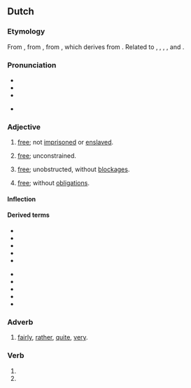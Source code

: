 {{also|-vrij}}
==Dutch==

===Etymology===
From {{inh|nl|dum|vri}}, from {{inh|nl|odt|frī}}, from {{inh|nl|gem-pro|*frijaz}}, which derives from {{der|nl|ine-pro|*preyH-||to be fond of}}. Related to {{m|nl|vrijen||to love}}, {{m|nl|vrijdag||friday}}, {{m|nl|vriend||friend}}, {{m|nl|vrouw||woman}}, and {{m|nl|vrede||peace}}.

===Pronunciation===
* {{audio|nl|Nl-vrij.ogg|Audio}}
* {{rhymes|nl|ɛi̯}}
* {{IPA|nl|/vrɛi/}}
* {{a|Northern Netherlands}} {{IPA|nl|/frɛi/}}

===Adjective===
{{nl-adj}}

# [[free]]; not [[imprisoned]] or [[enslaved]].
#: {{ux|nl|een vrij [[man]]|a free man|inline=1}}
# [[free]]; unconstrained.
#: {{ux|nl|hij had de vrije [[hand]] over het [[land]]|he had a free hand over the land|inline=1}}
# [[free]]; unobstructed, without [[blockage|blockages]].
#: {{ux|nl|de [[afvoer]] was vrij|the drain was clear|inline=1}}
# [[free]]; without [[obligation]]s.
#: {{ux|nl|[[vrije tijd]]|free time|inline=1}}

====Inflection====
{{nl-decl-adj}}

====Derived terms====
{{der-top}}
* {{l|nl|vrijgesteld}}
* {{l|nl|vrijhandel}}
* {{l|nl|vrijhaven}}
* {{l|nl|vrijheid}}
* {{l|nl|vrijmaken}}
{{der-mid}}
* {{l|nl|vrijmarkt}}
* {{l|nl|vrijmetselaar}}
* {{l|nl|vrijspreken}}
* {{l|nl|vrijstaat}}
* {{l|nl|vrijzinnig}}
{{der-bottom}}

===Adverb===
{{nl-adv}}

# [[fairly]], [[rather]], [[quite]], [[very]].
#: {{ux|nl|Hij is vrij betrouwbaar|He is fairly trustworthy|inline=1}}
#: {{ux|nl|De computer waarmee ik werk is vrij oud.|The computer with which I work is quite old.|inline=1}}

===Verb===
{{head|nl|verb form}}

# {{nl-verb form of|p=1|n=sg|t=pres|m=ind|vrijen}}
# {{nl-verb form of|m=imp|vrijen}}